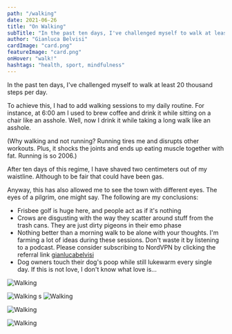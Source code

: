 ```yaml
---
path: "/walking"
date: 2021-06-26
title: "On Walking"
subTitle: "In the past ten days, I've challenged myself to walk at least 20 thousand steps per day"
author: "Gianluca Belvisi"
cardImage: "card.png"
featureImage: "card.png"
onHover: "walk!"
hashtags: "health, sport, mindfulness"
---
```

In the past ten days, I've challenged myself to walk at least 20 thousand steps per day.

To achieve this, I had to add walking sessions to my daily routine. For instance, at 6:00 am I used to brew coffee and drink it while sitting on a chair like an asshole. Well, now I drink it while taking a long walk like an asshole.

(Why walking and not running? Running tires me and disrupts other workouts. Plus, it shocks the joints and ends up eating muscle together with fat. Running is so 2006.)

After ten days of this regime, I have shaved two centimeters out of my waistline. Although to be fair that could have been gas.

Anyway, this has also allowed me to see the town with different eyes. The eyes of a pilgrim, one might say. The following are my conclusions:

* Frisbee golf is huge here, and people act as if it's nothing
* Crows are disgusting with the way they scatter around stuff from the trash cans. They are just dirty pigeons in their emo phase
* Nothing better than a morning walk to be alone with your thoughts. I'm farming a lot of ideas during these sessions. Don't waste it by listening to a podcast. Please consider subscribing to NordVPN by clicking the referral link [gianlucabelvisi](nordvpn.com/gianlucabelvisi)
* Dog owners touch their dog's poop while still lukewarm every single day. If this is not love, I don't know what love is...

![Walking](1.jpg)

![Walking](2.jpg)
s
![Walking](3.jpg)

![Walking](4.jpg)

![Walking](5.jpg)
